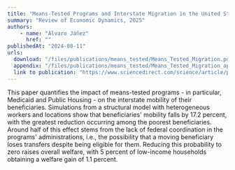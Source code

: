 ```yaml
---
title: "Means-Tested Programs and Interstate Migration in the United States"
summary: "Review of Economic Dynamics, 2025"
authors: 
    - name: "Álvaro Jáñez"
      href: ""
publishedAt: "2024-08-11"
urls: 
  download: "/files/publications/means_tested/Means_Tested_Migration.pdf"
  appendix: "/files/publications/means_tested/Means_Tested_Migration_app.pdf"
  link to publication: "https://www.sciencedirect.com/science/article/pii/S1094202524000450?via%3Dihub"
---
```

This paper quantifies the impact of means-tested programs - in particular, Medicaid and Public Housing - on the interstate mobility of their beneficiaries. Simulations from a structural model with heterogeneous workers and locations show that beneficiaries' mobility falls by 17.2 percent, with the greatest reduction occurring among the poorest beneficiaries. Around half of this effect stems from the lack of federal coordination in the programs' administrations, i.e., the possibility that a moving beneficiary loses transfers despite being eligible for them. Reducing this probability to zero raises overall welfare, with 5 percent of low-income households obtaining a welfare gain of 1.1 percent.
